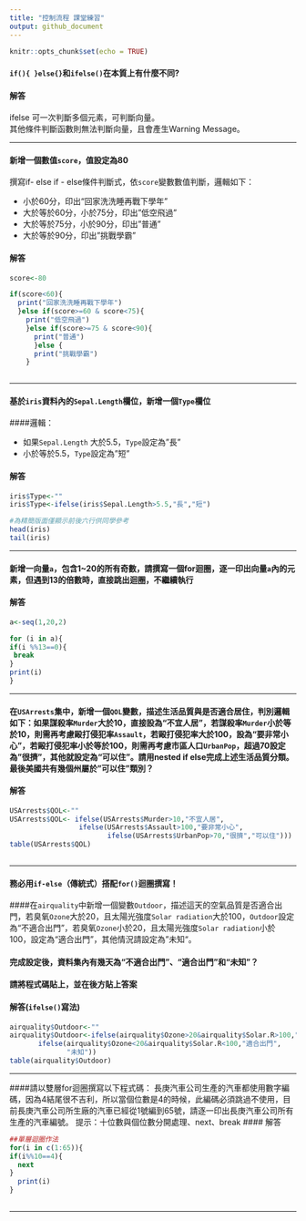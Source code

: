 ---
title: "控制流程 課堂練習"
output: github_document
---

```{r setup, include=FALSE}
knitr::opts_chunk$set(echo = TRUE)
```

#### ```if(){ }else{}```和```ifelse()```在本質上有什麼不同?

#### 解答
ifelse 可一次判斷多個元素，可判斷向量。<br/>
其他條件判斷函數則無法判斷向量，且會產生Warning Message。


<hr/>

#### 新增一個數值```score```，值設定為80
撰寫if- else if - else條件判斷式，依```score```變數數值判斷，邏輯如下：

- 小於60分，印出“回家洗洗睡再戰下學年"
- 大於等於60分，小於75分，印出"低空飛過"
- 大於等於75分，小於90分，印出"普通"
- 大於等於90分，印出"挑戰學霸"

#### 解答
```{r}
score<-80

if(score<60){
  print("回家洗洗睡再戰下學年")
  }else if(score>=60 & score<75){
    print("低空飛過")
    }else if(score>=75 & score<90){
      print("普通")
      }else {
      print("挑戰學霸")
    }
  

```
<hr/>
#### 基於```iris```資料內的```Sepal.Length```欄位，新增一個```Type```欄位<br>
####邏輯：

- 如果```Sepal.Length``` 大於5.5，```Type```設定為"長"
- 小於等於5.5，```Type```設定為"短"

#### 解答
```{r video}
iris$Type<-""
iris$Type<-ifelse(iris$Sepal.Length>5.5,"長","短")

#為精簡版面僅顯示前後六行供同學參考
head(iris)
tail(iris)
```

<hr/>

#### 新增一向量```a```，包含1~20的所有奇數，請撰寫一個for迴圈，逐一印出向量```a```內的元素，但遇到13的倍數時，直接跳出迴圈，不繼續執行


#### 解答

```{r q4}
a<-seq(1,20,2)

for (i in a){
if(i %%13==0){
 break 
}
print(i)
}
```

<hr/>

#### 在```USArrests```集中，新增一個```QOL```變數，描述生活品質與是否適合居住，判別邏輯如下：如果謀殺率```Murder```大於10，直接設為“不宜人居”，若謀殺率```Murder```小於等於10，則需再考慮毆打侵犯率```Assault```，若毆打侵犯率大於100，設為“要非常小心”，若毆打侵犯率小於等於100，則需再考慮市區人口```UrbanPop```，超過70設定為"很擠"，其他就設定為“可以住”。請用nested if else完成上述生活品質分類。最後美國共有幾個州屬於"可以住"類別？

#### 解答

```{r q6}
USArrests$QOL<-""
USArrests$QOL<- ifelse(USArrests$Murder>10,"不宜人居",
                 ifelse(USArrests$Assault>100,"要非常小心",
                        ifelse(USArrests$UrbanPop>70,"很擠","可以住")))
table(USArrests$QOL)
  
```

<hr/>

#### 務必用```if-else```（傳統式）搭配```for()```迴圈撰寫！<br/>
####在```airquality```中新增一個變數```Outdoor```，描述這天的空氣品質是否適合出門，若臭氧```Ozone```大於20，且太陽光強度```Solar radiation```大於100，```Outdoor```設定為“不適合出門”，若臭氧```Ozone```小於20，且太陽光強度```Solar radiation```小於100，設定為“適合出門”，其他情況請設定為”未知“。<br/>

#### 完成設定後，資料集內有幾天為“不適合出門”、“適合出門”和“未知”？<br/>

#### 請將程式碼貼上，並在後方貼上答案

#### 解答(```ifelse()```寫法)

```{r q5???}

airquality$Outdoor<-""
airquality$Outdoor<-ifelse(airquality$Ozone>20&airquality$Solar.R>100,"不適合出門",
       ifelse(airquality$Ozone<20&airquality$Solar.R<100,"適合出門",
              "未知"))
table(airquality$Outdoor)
```

<hr/>


####請以雙層for迴圈撰寫以下程式碼：
長庚汽車公司生產的汽車都使用數字編碼，因為4結尾很不吉利，所以當個位數是4的時候，此編碼必須跳過不使用，目前長庚汽車公司所生廠的汽車已經從1號編到65號，請逐一印出長庚汽車公司所有生產的汽車編號。
提示：十位數與個位數分開處理、next、break
#### 解答

```{r q6???}
##單層迴圈作法
for(i in c(1:65)){
if(i%%10==4){
  next
}
  print(i)
}
  
```

<hr/>